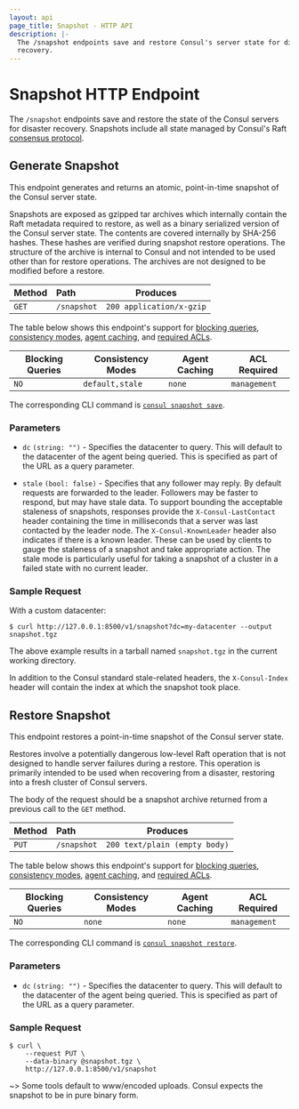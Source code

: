 ```yaml
---
layout: api
page_title: Snapshot - HTTP API
description: |-
  The /snapshot endpoints save and restore Consul's server state for disaster
  recovery.
---
```


# Snapshot HTTP Endpoint

The `/snapshot` endpoints save and restore the state of the Consul
servers for disaster recovery. Snapshots include all state managed by Consul's
Raft [consensus protocol](/docs/internals/consensus).

## Generate Snapshot

This endpoint generates and returns an atomic, point-in-time snapshot of the
Consul server state.

Snapshots are exposed as gzipped tar archives which internally contain the Raft
metadata required to restore, as well as a binary serialized version of the
Consul server state. The contents are covered internally by SHA-256 hashes.
These hashes are verified during snapshot restore operations. The structure of
the archive is internal to Consul and not intended to be used other than for
restore operations. The archives are not designed to be modified before a
restore.

| Method | Path        | Produces                 |
| :----- | :---------- | ------------------------ |
| `GET`  | `/snapshot` | `200 application/x-gzip` |

The table below shows this endpoint's support for
[blocking queries](/api/features/blocking),
[consistency modes](/api/features/consistency),
[agent caching](/api/features/caching), and
[required ACLs](/api#authentication).

| Blocking Queries | Consistency Modes | Agent Caching | ACL Required |
| ---------------- | ----------------- | ------------- | ------------ |
| `NO`             | `default,stale`   | `none`        | `management` |

The corresponding CLI command is [`consul snapshot save`](/commands/snapshot/save).

### Parameters

- `dc` `(string: "")` - Specifies the datacenter to query. This will default
  to the datacenter of the agent being queried. This is specified as part of the
  URL as a query parameter.

- `stale` `(bool: false)` - Specifies that any follower may reply. By default
  requests are forwarded to the leader. Followers may be faster to respond, but
  may have stale data. To support bounding the acceptable staleness of
  snapshots, responses provide the `X-Consul-LastContact` header containing the
  time in milliseconds that a server was last contacted by the leader node. The
  `X-Consul-KnownLeader` header also indicates if there is a known leader. These
  can be used by clients to gauge the staleness of a snapshot and take
  appropriate action. The stale mode is particularly useful for taking a
  snapshot of a cluster in a failed state with no current leader.

### Sample Request

With a custom datacenter:

```shell-session
$ curl http://127.0.0.1:8500/v1/snapshot?dc=my-datacenter --output snapshot.tgz
```

The above example results in a tarball named `snapshot.tgz` in the current working directory.

In addition to the Consul standard stale-related headers, the `X-Consul-Index`
header will contain the index at which the snapshot took place.

## Restore Snapshot

This endpoint restores a point-in-time snapshot of the Consul server state.

Restores involve a potentially dangerous low-level Raft operation that is not
designed to handle server failures during a restore. This operation is primarily
intended to be used when recovering from a disaster, restoring into a fresh
cluster of Consul servers.

The body of the request should be a snapshot archive returned from a previous
call to the `GET` method.

| Method | Path        | Produces                      |
| :----- | :---------- | ----------------------------- |
| `PUT`  | `/snapshot` | `200 text/plain (empty body)` |

The table below shows this endpoint's support for
[blocking queries](/api/features/blocking),
[consistency modes](/api/features/consistency),
[agent caching](/api/features/caching), and
[required ACLs](/api#authentication).

| Blocking Queries | Consistency Modes | Agent Caching | ACL Required |
| ---------------- | ----------------- | ------------- | ------------ |
| `NO`             | `none`            | `none`        | `management` |

The corresponding CLI command is [`consul snapshot restore`](/commands/snapshot/restore).

### Parameters

- `dc` `(string: "")` - Specifies the datacenter to query. This will default
  to the datacenter of the agent being queried. This is specified as part of the
  URL as a query parameter.

### Sample Request

```shell-session
$ curl \
    --request PUT \
    --data-binary @snapshot.tgz \
    http://127.0.0.1:8500/v1/snapshot
```

~> Some tools default to www/encoded uploads. Consul expects the snapshot to be
in pure binary form.
